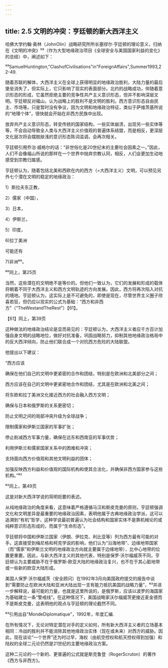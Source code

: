 ```yaml
---
---
---
```

title: 2.5 文明的冲突：亨廷顿的新大西洋主义
---



哈佛大学约翰·奥林（JohnOlin）战略研究所所长塞缪尔·亨廷顿的理论意义，归纳在《文明的冲突》⁵⁹（作为大型地缘政治项目《全球安全与美国国家利益的变化》的总结）中，阐述如下：


⁵⁹SamuelHuntington,"ClashofCivilisations"in"ForeignAffairs",Summer1993,22-49.


随着苏联的解体，大西洋主义在全球上获得明显的地缘政治胜利，大陆力量的最后堡垒消失了，但实际上，它只影响了现实的表面部分。北约的战略成功，伴随着意识形态的形成，它虽然拒绝主要的竞争性共产主义意识形态，但并不影响深层文明。亨廷顿反对福山，认为战略上的胜利不是文明的胜利。西方意识形态自由民主、市场等。只是暂时没有争议，因为文明和地缘政治特征，类似于萨维茨基所说的“地理个体”，很快就会开始在非西方民族中出现。

放弃共产主义意识形态，转变传统的国家结构，一些实体崩溃，出现另一些实体等等，不会自动导致全人类与大西洋主义价值观的普遍体系结盟，而是相反，更深层文化层次将会摆脱肤浅的意识形态陈词滥调，会再次相关。

亨廷顿引用乔治·威格尔的话：“非世俗化是20世纪末的主要社会因素之一。”因此，人们不会像福山所说的那样在一个世界中抛弃宗教认同，相反，人们会更加生动地感受到宗教归属感。

亨廷顿认为，随着包括北美和西欧在内的西方（=大西洋主义）文明，可以预见另外七个潜在文明的稳定的地缘政治：

1）斯拉夫东正教，

2）儒家（中国），

3）日本，

4）伊斯兰，

5）印度，

6)拉丁美洲

可能还有

7)非洲⁶⁰。

⁶⁰同上，第25页

当然，这些潜在的文明绝不是等价的。但他们一致认为，它们的发展和形成的载体将朝着不同于大西洋主义和西方文明轨迹的方向发展。因此，西方将再次陷入对抗的境地。亨廷顿认为，这实际上是不可避免的，即使是现在，尽管世界主义圈子欣喜若狂，但仍应以现实的公式为基础：“西方和非西方”（“TheWestandTheRest”）【61】。

【61】同上，第39页

这种做法的地缘政治结论是显而易见的：亨廷顿认为，大西洋主义者应千方百计加强自身文明的战略地位，做好对抗准备，巩固战略努力，抑制其他地缘政治格局中的反大西洋倾向，防止他们联合成一个对抗西方危险的大陆联盟。

他提出以下建议：

“西方应该

确保在他们自己的文明中更紧密的合作和团结，特别是在欧洲和北美部分之间；

西方应该在自己的文明中更紧密地合作和团结，尤其是在欧洲和北美之间；

将东欧和拉丁美洲文化接近西方的社会融入西方文明；

确保与日本和俄罗斯的关系更密切；

防止文明之间的局部冲突升级为全球战争；

限制儒家和伊斯兰国家的军事扩张；

停止削减西方军事力量，确保在远东和西南亚的军事优势；

利用伊斯兰和儒家国家关系中的困难和冲突；

支持面向西方价值观和其他文明利益的团体；

加强反映西方利益和价值观的国际机构和使其合法化，并确保非西方国家参与这些机构。”⁶²

⁶²同上，第49页

这是对新大西洋学说的简明扼要的表述。

从纯地缘政治的角度来看，这意味着严格遵循马汉和斯皮克曼的原则，亨廷顿强调文化和文明差异是最重要的地缘政治因素，表明他属于古典地缘政治学派，这可以追溯到“有机”哲学，这种学说最初普遍认为社会结构和国家实体不是靠机械论的或纯粹意识形态形成的，而属于“生命形态”。

亨廷顿将中国和伊斯兰国家（伊朗、伊拉克、利比亚等）列为西方最有可能的对手。这直接受到梅尼格和柯克学说的影响，他们认为“沿海地带”、边缘地带国家（而“儒家”和伊斯兰文明的地缘政治方向就主要属于边缘地带），比中心地带的位置更重要。因此，与新大西洋主义的其他代表，特别是保罗·沃尔福威茨不同，亨廷顿认为主要威胁不在于俄罗斯‑欧亚大陆的地缘政治复兴，也不在于其心脏地带或一些新的欧亚大陆形成。

美国人保罗·沃尔福威茨（安全顾问）在1992年3月向美国政府提交的报告中谈到“需要防止在欧洲大陆和亚洲大陆出现一支有能力抵抗美国的战略力量”，⁶³并进一步解释说，最可能的力量，也就是这里所说的，是俄罗斯，应该以波罗的海国家为基础建立一条“警戒线”。在这种情况下，美国战略家沃尔福威茨更接近麦金德而不是斯皮克曼，这表明他的观点与亨廷顿的理论截然不同。

⁶³引用出自"MondeDiplomatique"，1992年，年度汇编.

在所有情况下，无论对特定潜在对手的定义如何，所有新大西洋主义者的立场基本相同：冷战的胜利并不能消除其他地缘政治实体（现在或未来）对西方的威胁。因此，现在谈论“一个世界”还为时过早，海权（由航空控权和航天控权得到加强）和陆权的全球二元论仍然是21世纪的主要地缘政治方案。

这种二元论的一个新的、更普遍的公式就是斯克鲁登（RogerScruton）的著作《西方与非西方》。